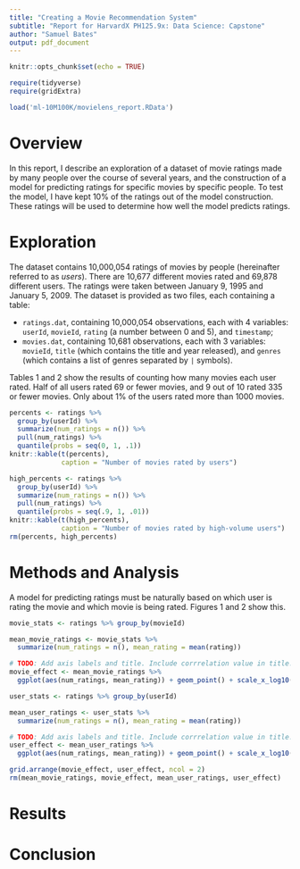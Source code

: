 ```yaml
---
title: "Creating a Movie Recommendation System"
subtitle: "Report for HarvardX PH125.9x: Data Science: Capstone"
author: "Samuel Bates"
output: pdf_document
---
```


```r
knitr::opts_chunk$set(echo = TRUE)

require(tidyverse)
require(gridExtra)

load('ml-10M100K/movielens_report.RData')
```

# Overview

In this report, I describe an exploration of a dataset of movie ratings made by many
people over the course of several years, and the construction of a model for
predicting ratings for specific movies by specific people. To test the model,
I have kept 10% of the ratings out of the model construction. These ratings
will be used to determine how well the model predicts ratings.

# Exploration

The dataset contains 10,000,054 ratings of movies by people (hereinafter referred
to as *users*). There are 10,677
different movies rated and 69,878 different users. The ratings were taken
between January 9, 1995 and January 5, 2009.
The dataset is provided as two files, each containing a table:

- `ratings.dat`, containing 10,000,054 observations, each with 4 variables:
`userId`, `movieId`, `rating` (a number between 0 and 5), and `timestamp`;
- `movies.dat`, containing 10,681 observations, each with 3 variables: `movieId`,
`title` (which contains the title and year released), and `genres` (which
contains a list of genres separated by `|` symbols).

Tables 1 and 2 show the results of counting how many movies each user rated.
Half of all users rated 69 or fewer movies, and 9 out of 10 rated 335 or
fewer movies. Only about 1% of the users rated more than 1000 movies.

```r
percents <- ratings %>% 
  group_by(userId) %>% 
  summarize(num_ratings = n()) %>% 
  pull(num_ratings) %>%
  quantile(probs = seq(0, 1, .1))
knitr::kable(t(percents), 
             caption = "Number of movies rated by users")

high_percents <- ratings %>% 
  group_by(userId) %>% 
  summarize(num_ratings = n()) %>% 
  pull(num_ratings) %>%
  quantile(probs = seq(.9, 1, .01))
knitr::kable(t(high_percents), 
             caption = "Number of movies rated by high-volume users")
rm(percents, high_percents)
```


# Methods and Analysis

A model for predicting ratings must be naturally based on which user 
is rating the movie
and which movie is being rated. Figures 1 and 2 show this.

```r
movie_stats <- ratings %>% group_by(movieId)

mean_movie_ratings <- movie_stats %>%
  summarize(num_ratings = n(), mean_rating = mean(rating))

# TODO: Add axis labels and title. Include corrrelation value in title.
movie_effect <- mean_movie_ratings %>%
  ggplot(aes(num_ratings, mean_rating)) + geom_point() + scale_x_log10()

user_stats <- ratings %>% group_by(userId)

mean_user_ratings <- user_stats %>%
  summarize(num_ratings = n(), mean_rating = mean(rating))

# TODO: Add axis labels and title. Include corrrelation value in title.
user_effect <- mean_user_ratings %>%
  ggplot(aes(num_ratings, mean_rating)) + geom_point() + scale_x_log10()

grid.arrange(movie_effect, user_effect, ncol = 2)
rm(mean_movie_ratings, movie_effect, mean_user_ratings, user_effect)
```
# Results



# Conclusion

